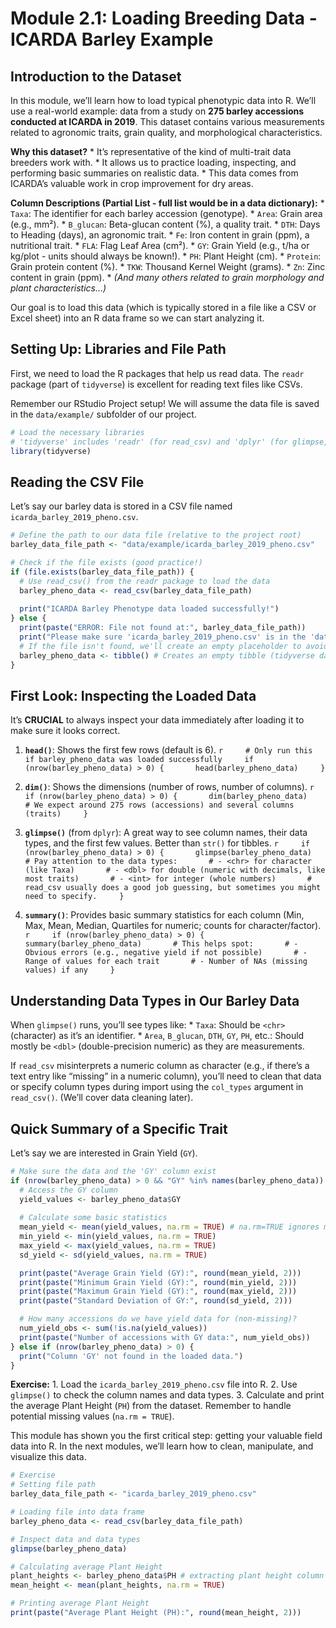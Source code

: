 # Module 2.1: Loading Breeding Data - ICARDA Barley Example

## Introduction to the Dataset

In this module, we'll learn how to load typical phenotypic data into R. We'll use a real-world example: data from a study on **275 barley accessions conducted at ICARDA in 2019**. This dataset contains various measurements related to agronomic traits, grain quality, and morphological characteristics.

**Why this dataset?** \* It's representative of the kind of multi-trait data breeders work with. \* It allows us to practice loading, inspecting, and performing basic summaries on realistic data. \* This data comes from ICARDA's valuable work in crop improvement for dry areas.

**Column Descriptions (Partial List - full list would be in a data dictionary):** \* `Taxa`: The identifier for each barley accession (genotype). \* `Area`: Grain area (e.g., mm²). \* `B_glucan`: Beta-glucan content (%), a quality trait. \* `DTH`: Days to Heading (days), an agronomic trait. \* `Fe`: Iron content in grain (ppm), a nutritional trait. \* `FLA`: Flag Leaf Area (cm²). \* `GY`: Grain Yield (e.g., t/ha or kg/plot - units should always be known!). \* `PH`: Plant Height (cm). \* `Protein`: Grain protein content (%). \* `TKW`: Thousand Kernel Weight (grams). \* `Zn`: Zinc content in grain (ppm). \* *(And many others related to grain morphology and plant characteristics...)*

Our goal is to load this data (which is typically stored in a file like a CSV or Excel sheet) into an R data frame so we can start analyzing it.

## Setting Up: Libraries and File Path

First, we need to load the R packages that help us read data. The `readr` package (part of `tidyverse`) is excellent for reading text files like CSVs.

Remember our RStudio Project setup! We will assume the data file is saved in the `data/example/` subfolder of our project.

``` r
# Load the necessary libraries
# 'tidyverse' includes 'readr' (for read_csv) and 'dplyr' (for glimpse, etc.)
library(tidyverse) 
```

## Reading the CSV File

Let's say our barley data is stored in a CSV file named `icarda_barley_2019_pheno.csv`.

``` r
# Define the path to our data file (relative to the project root)
barley_data_file_path <- "data/example/icarda_barley_2019_pheno.csv"

# Check if the file exists (good practice!)
if (file.exists(barley_data_file_path)) {
  # Use read_csv() from the readr package to load the data
  barley_pheno_data <- read_csv(barley_data_file_path)
  
  print("ICARDA Barley Phenotype data loaded successfully!")
} else {
  print(paste("ERROR: File not found at:", barley_data_file_path))
  print("Please make sure 'icarda_barley_2019_pheno.csv' is in the 'data/example' folder.")
  # If the file isn't found, we'll create an empty placeholder to avoid later errors in the document
  barley_pheno_data <- tibble() # Creates an empty tibble (tidyverse data frame)
}
```

## First Look: Inspecting the Loaded Data

It's **CRUCIAL** to always inspect your data immediately after loading it to make sure it looks correct.

1.  **`head()`**: Shows the first few rows (default is 6). `r     # Only run this if barley_pheno_data was loaded successfully     if (nrow(barley_pheno_data) > 0) {       head(barley_pheno_data)     }`

2.  **`dim()`**: Shows the dimensions (number of rows, number of columns). `r     if (nrow(barley_pheno_data) > 0) {       dim(barley_pheno_data)       # We expect around 275 rows (accessions) and several columns (traits)     }`

3.  **`glimpse()`** (from `dplyr`): A great way to see column names, their data types, and the first few values. Better than `str()` for tibbles. `r     if (nrow(barley_pheno_data) > 0) {       glimpse(barley_pheno_data)       # Pay attention to the data types:       # - <chr> for character (like Taxa)       # - <dbl> for double (numeric with decimals, like most traits)       # - <int> for integer (whole numbers)       # read_csv usually does a good job guessing, but sometimes you might need to specify.     }`

4.  **`summary()`**: Provides basic summary statistics for each column (Min, Max, Mean, Median, Quartiles for numeric; counts for character/factor). `r     if (nrow(barley_pheno_data) > 0) {       summary(barley_pheno_data)       # This helps spot:       # - Obvious errors (e.g., negative yield if not possible)       # - Range of values for each trait       # - Number of NAs (missing values) if any     }`

## Understanding Data Types in Our Barley Data

When `glimpse()` runs, you'll see types like: \* `Taxa`: Should be `<chr>` (character) as it's an identifier. \* `Area`, `B_glucan`, `DTH`, `GY`, `PH`, etc.: Should mostly be `<dbl>` (double-precision numeric) as they are measurements.

If `read_csv` misinterprets a numeric column as character (e.g., if there's a text entry like "missing" in a numeric column), you'll need to clean that data or specify column types during import using the `col_types` argument in `read_csv()`. (We'll cover data cleaning later).

## Quick Summary of a Specific Trait

Let's say we are interested in Grain Yield (`GY`).

``` r
# Make sure the data and the 'GY' column exist
if (nrow(barley_pheno_data) > 0 && "GY" %in% names(barley_pheno_data)) {
  # Access the GY column
  yield_values <- barley_pheno_data$GY
  
  # Calculate some basic statistics
  mean_yield <- mean(yield_values, na.rm = TRUE) # na.rm=TRUE ignores missing values in calculation
  min_yield <- min(yield_values, na.rm = TRUE)
  max_yield <- max(yield_values, na.rm = TRUE)
  sd_yield <- sd(yield_values, na.rm = TRUE)

  print(paste("Average Grain Yield (GY):", round(mean_yield, 2)))
  print(paste("Minimum Grain Yield (GY):", round(min_yield, 2)))
  print(paste("Maximum Grain Yield (GY):", round(max_yield, 2)))
  print(paste("Standard Deviation of GY:", round(sd_yield, 2)))

  # How many accessions do we have yield data for (non-missing)?
  num_yield_obs <- sum(!is.na(yield_values))
  print(paste("Number of accessions with GY data:", num_yield_obs))
} else if (nrow(barley_pheno_data) > 0) {
  print("Column 'GY' not found in the loaded data.")
}
```

**Exercise:** 1. Load the `icarda_barley_2019_pheno.csv` file into R. 2. Use `glimpse()` to check the column names and data types. 3. Calculate and print the average Plant Height (`PH`) from the dataset. Remember to handle potential missing values (`na.rm = TRUE`).

This module has shown you the first critical step: getting your valuable field data into R. In the next modules, we'll learn how to clean, manipulate, and visualize this data.

``` r
# Exercise
# Setting file path
barley_data_file_path <- "icarda_barley_2019_pheno.csv"

# Loading file into data frame
barley_pheno_data <- read_csv(barley_data_file_path)

# Inspect data and data types
glimpse(barley_pheno_data)

# Calculating average Plant Height
plant_heights <- barley_pheno_data$PH # extracting plant height column
mean_height <- mean(plant_heights, na.rm = TRUE)

# Printing average Plant Height
print(paste("Average Plant Height (PH):", round(mean_height, 2)))
```
